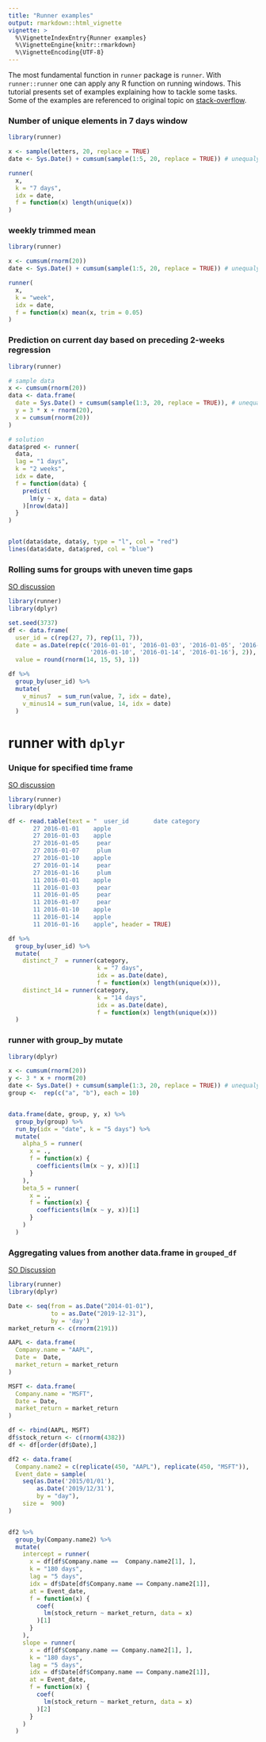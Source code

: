 ```yaml
---
title: "Runner examples"
output: rmarkdown::html_vignette
vignette: >
  %\VignetteIndexEntry{Runner examples}
  %\VignetteEngine{knitr::rmarkdown}
  %\VignetteEncoding{UTF-8}
---
```

  
The most fundamental function in `runner` package is `runner`. With `runner::runner`
one can apply any R function on running windows. This tutorial presents set of 
examples explaining how to tackle some tasks. Some of the examples are referenced 
to original topic on [stack-overflow](https://stackoverflow.com).


### Number of unique elements in 7 days window

```r
library(runner)

x <- sample(letters, 20, replace = TRUE)
date <- Sys.Date() + cumsum(sample(1:5, 20, replace = TRUE)) # unequaly spaced time series

runner(
  x, 
  k = "7 days", 
  idx = date, 
  f = function(x) length(unique(x))
)
```

### weekly trimmed mean

```r
library(runner)

x <- cumsum(rnorm(20))
date <- Sys.Date() + cumsum(sample(1:5, 20, replace = TRUE)) # unequaly spaced time series

runner(
  x, 
  k = "week", 
  idx = date, 
  f = function(x) mean(x, trim = 0.05)
)
```

### Prediction on current day based on preceding 2-weeks regression

```r
library(runner)

# sample data
x <- cumsum(rnorm(20))
data <- data.frame(
  date = Sys.Date() + cumsum(sample(1:3, 20, replace = TRUE)), # unequaly spaced time series, 
  y = 3 * x + rnorm(20), 
  x = cumsum(rnorm(20))
)

# solution
data$pred <- runner(
  data,
  lag = "1 days",
  k = "2 weeks",
  idx = date,
  f = function(data) {
    predict(
      lm(y ~ x, data = data)
    )[nrow(data)]
  }
)


plot(data$date, data$y, type = "l", col = "red")
lines(data$date, data$pred, col = "blue")
```


### Rolling sums for groups with uneven time gaps

[SO discussion](https://stackoverflow.com/a/58167952/3495076)

```r
library(runner)
library(dplyr)

set.seed(3737)
df <- data.frame(
  user_id = c(rep(27, 7), rep(11, 7)),
  date = as.Date(rep(c('2016-01-01', '2016-01-03', '2016-01-05', '2016-01-07', 
                       '2016-01-10', '2016-01-14', '2016-01-16'), 2)),
  value = round(rnorm(14, 15, 5), 1))

df %>%
  group_by(user_id) %>%
  mutate(
    v_minus7  = sum_run(value, 7, idx = date),
    v_minus14 = sum_run(value, 14, idx = date)
  )
```

# runner with `dplyr`

### Unique for specified time frame

[SO discussion](https://stackoverflow.com/questions/41693081/)

```r
library(runner)
library(dplyr)

df <- read.table(text = "  user_id       date category
       27 2016-01-01    apple
       27 2016-01-03    apple
       27 2016-01-05     pear
       27 2016-01-07     plum
       27 2016-01-10    apple
       27 2016-01-14     pear
       27 2016-01-16     plum
       11 2016-01-01    apple
       11 2016-01-03     pear
       11 2016-01-05     pear
       11 2016-01-07     pear
       11 2016-01-10    apple
       11 2016-01-14    apple
       11 2016-01-16    apple", header = TRUE)

df %>%
  group_by(user_id) %>%
  mutate(
    distinct_7  = runner(category, 
                         k = "7 days", 
                         idx = as.Date(date), 
                         f = function(x) length(unique(x))),
    distinct_14 = runner(category, 
                         k = "14 days", 
                         idx = as.Date(date), 
                         f = function(x) length(unique(x)))
  )
```

### runner with group_by mutate

```r
library(dplyr)

x <- cumsum(rnorm(20))
y <- 3 * x + rnorm(20)
date <- Sys.Date() + cumsum(sample(1:3, 20, replace = TRUE)) # unequaly spaced time series
group <-  rep(c("a", "b"), each = 10)


data.frame(date, group, y, x) %>%
  group_by(group) %>%
  run_by(idx = "date", k = "5 days") %>%
  mutate(
    alpha_5 = runner(
      x = ., 
      f = function(x) {
        coefficients(lm(x ~ y, x))[1]
      }
    ),
    beta_5 = runner(
      x = ., 
      f = function(x) {
        coefficients(lm(x ~ y, x))[1]
      }
    )
  )
```

### Aggregating values from another data.frame in `grouped_df`
[SO Discussion](https://stackoverflow.com/questions/61024712/do-a-rolling-regression-only-on-specific-dates/61045233#61045233)
```r
library(runner)
library(dplyr)

Date <- seq(from = as.Date("2014-01-01"), 
            to = as.Date("2019-12-31"), 
            by = 'day')
market_return <- c(rnorm(2191))

AAPL <- data.frame(
  Company.name = "AAPL", 
  Date =  Date,
  market_return = market_return
)

MSFT <- data.frame(
  Company.name = "MSFT", 
  Date = Date,
  market_return = market_return
)

df <- rbind(AAPL, MSFT)
df$stock_return <- c(rnorm(4382))
df <- df[order(df$Date),]

df2 <- data.frame(
  Company.name2 = c(replicate(450, "AAPL"), replicate(450, "MSFT")), 
  Event_date = sample(
    seq(as.Date('2015/01/01'), 
        as.Date('2019/12/31'), 
        by = "day"),
    size =  900)
)


df2 %>%
  group_by(Company.name2) %>%
  mutate(
    intercept = runner(
      x = df[df$Company.name ==  Company.name2[1], ], 
      k = "180 days", 
      lag = "5 days",
      idx = df$Date[df$Company.name == Company.name2[1]],
      at = Event_date,
      f = function(x) {
        coef(
          lm(stock_return ~ market_return, data = x)
        )[1]
      }
    ),
    slope = runner(
      x = df[df$Company.name == Company.name2[1], ],  
      k = "180 days", 
      lag = "5 days",
      idx = df$Date[df$Company.name == Company.name2[1]],
      at = Event_date,
      f = function(x) {
        coef(
          lm(stock_return ~ market_return, data = x)
        )[2]
      }
    )
  )
```
